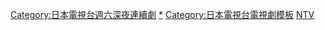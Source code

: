 <noinclude>{{noteTA|G1=JP Show}}
</noinclude>{{Navbox
|name       = 日本電視台週六深夜連續劇
|state      = collapsed
|titlestyle = background:#cf9
|title      = [[日本電視台|日本電視台]][[日本電視網協議會|聯播網（NNS）]][[日本電視台週六深夜連續劇|週六深夜連續劇]]
|image      = 
|bodystyle  = 
|groupstyle = width:105px;background:#cf9
|liststyle  = text-align:left;
|group1 = 2006年至2009年
|list1  ={{Navbox|child
 |groupstyle = background:#efc
 |group1 = 2005年
 |list1 = 
 |group2 = 2006年
 |list2 = [[地獄少女 (電視劇)|地獄少女]]
 |group3 = 2007年
 |list3 = [[百鬼夜行抄]] - [[還以為要死了]] - [[老老師]] - [[刺蝟男生]]
 |group4 = 2008年
 |list4 = [[少女偵探之怪奇事件]] - [[2COOL]] - [[THE QUIZ SHOW]] - [[禿子 (電視劇)|禿子]]
 |group5 = 2009年
 |list5 = [[妄想姊妹]] - [[帥哥麵屋偵探]] - [[帥哥麵屋偵探|新帥哥麵屋偵探]]
}}
|group2 = 2012年至今
|list2  = {{Navbox|child
 |groupstyle = background:#efc
 |group1 = 2010年
 |list1 = 
 |group2 = 2011年
 |list2 = [[臨死！！江古田]]
 |group3 = 2012年
 |list3 = [[繆斯之鏡]] - [[私立馬鹿蘭高校]] - [[愛情種子]] - [[小惠會使用魔法嗎？]] - [[Piece (漫畫)|Piece - 回憶的碎片]]
 |group4 = 2013年
 |list4 = [[心療中-in the Room-]] - [[BAD BOYS 搞怪少年|BAD BOYS J]] - [[假面教師]] - [[49 (電視劇)|49]] - [[裁判長！肚子餓了！]]
 |group5 = 2014年
 |list5 = [[SHARK (電視劇)|SHARK]] - [[女人的規則]] - [[SHARK (電視劇)|SHARK～2nd Season～]] - [[近距離戀愛|近距離戀愛～Season Zero～]] - [[平成舞祭組男]]
 |group6 = 2015年
 |list6 = [[哥哥扭蛋]] - [[要在蒂凡尼吃早餐]]
 |group7 = 2016年
 |list7 = [[尼采大師]] - [[要在蒂凡尼吃早餐|要在蒂凡尼吃早餐Season2]] - [[MARS-戰神|Mars～只是愛著你]] - [[熱血街區|熱血街區Season2]] - [[胖子老師]] - [[陪酒須加學園]]
 |group8 = 2017年
 |list8 = [[男水！]]
 |group9 = 2018年
 |list9 = [[Dolmen X]]
}}
}}<includeonly>[[Category:日本電視台週六深夜連續劇]]</includeonly><noinclude>
[[Category:日本電視台週六深夜連續劇|*]]
[[Category:日本電視台電視劇模板]]
[[Category:深夜劇模板|NTV]]
</noinclude>